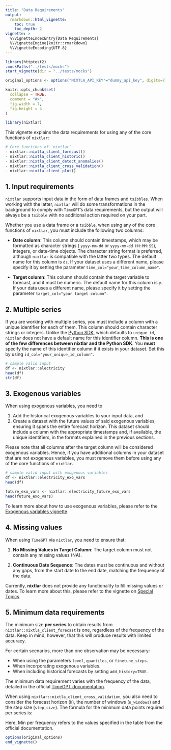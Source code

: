 ```yaml
---
title: "Data Requirements"
output: 
  rmarkdown::html_vignette:
    toc: true 
    toc_depth: 2
vignette: >
  %\VignetteIndexEntry{Data Requirements}
  %\VignetteEngine{knitr::rmarkdown}
  %\VignetteEncoding{UTF-8}
---
```

```r
library(httptest2)
.mockPaths("../tests/mocks")
start_vignette(dir = "../tests/mocks")

original_options <- options("NIXTLA_API_KEY"="dummy_api_key", digits=7)

knitr::opts_chunk$set(
  collapse = TRUE,
  comment = "#>", 
  fig.width = 7, 
  fig.height = 4
)
```

```r
library(nixtlar)
```

This vignette explains the data requirements for using any of the core functions of `nixtlar`:  

```r
# Core functions of `nixtlar` 
- nixtlar::nixtla_client_forecast()
- nixtlar::nixtla_client_historic()
- nixtlar::nixtla_client_detect_anomalies()
- nixtlar::nixtla_client_cross_validation()
- nixtlar::nixtla_client_plot()
```

## 1. Input requirements 

`nixtlar` supports input data in the form of data frames and `tsibbles`. When working with the latter, `nixtlar` will do some transformations in the background to comply with `TimeGPT`'s data requirements, but the output will always be a `tsibble` with no additional action required on your part. 

Whether you use a data frame or a `tsibble`, when using any of the core functions of `nixtlar`, you must include the following two columns: 

- **Date column**: This column should contain timestamps, which may be formatted as character strings ( `yyyy-mm-dd` or `yyyy-mm-dd HH:MM:SS`), integers, or date-time objects. The character string format is preferred, although `nixtlar` is compatible with the latter two types. The default name for this column is `ds`. If your dataset uses a different name, please specify it by setting the parameter `time_col="your_time_column_name"`.

- **Target column**: This column should contain the target variable to forecast, and it must be numeric. The default name for this column is `y`. If your data uses a different name, please specify it by setting the parameter `target_col="your target column"`. 

## 2. Multiple series 

If you are working with multiple series, you must include a column with a unique identifier for each of them. This column should contain character strings or integers. Unlike the [Python SDK](https://github.com/Nixtla/nixtla), which defaults to `unique_id`, `nixtlar` does not have a default name for this identifier column. **This is one of the few differences between nixtlar and the Python SDK**. You **must** specify the name of this identifier column if it exists in your dataset. Set this by using `id_col="your_unique_id_column"`.


```r
# sample valid input 
df <- nixtlar::electricity
head(df)
str(df)
```

## 3. Exogenous variables 

When using exogenous variables, you need to 

1. Add the historical exogenous variables to your input data, and 
2. Create a dataset with the future values of said exogenous variables, ensuring it spans the entire forecast horizon. This dataset should include a column with the appropriate timestamps and, if available, the unique identifiers, in the formats explained in the previous sections.  

Please note that all columns after the target column will be considered exogenous variables. Hence, if you have additional columns in your dataset that are not exogenous variables, you must remove them before using any of the core functions of `nixtlar`. 

```r
# sample valid input with exogenous variables 
df <- nixtlar::electricity_exo_vars
head(df)

future_exo_vars <- nixtlar::electricity_future_exo_vars
head(future_exo_vars)
```

To learn more about how to use exogenous variables, please refer to the [Exogenous variables vignette](https://nixtla.github.io/nixtlar/articles/exogenous-variables.html). 

## 4. Missing values 

When using `TimeGPT` via `nixtlar`, you need to ensure that:

1. **No Missing Values in Target Column**: The target column must not contain any missing values (NA).

2. **Continuous Date Sequence**: The dates must be continuous and without any gaps, from the start date to the end date, matching the frequency of the data.

Currently, **nixtlar** does not provide any functionality to fill missing values or dates. To learn more about this, please refer to the vignette on [Special Topics](https://nixtla.github.io/nixtlar/articles/special-topics.html). 

## 5. Minimum data requirements 

The minimum size **per series** to obtain results from `nixtlar::nixtla_client_forecast` is one, regardless of the frequency of the data. Keep in mind, however, that this will produce results with limited accuracy. 

For certain scenarios, more than one observation may be necessary:

- When using the parameters `level`, `quantiles`, or `finetune_steps`. 
- When incorporating exogenous variables. 
- When including historical forecasts by setting `add_history=TRUE`. 

The minimum data requirement varies with the frequency of the data, detailed in the official [TimeGPT documentation](https://docs.nixtla.io/docs/getting-started-data_requirements). 

When using `nixtlar::nixtla_client_cross_validation`, you also need to consider the forecast horizon (`h`), the number of windows (`n_windows`) and the step size (`step_size`). The formula for the minimum data points required per series is:

\begin{equation}
\text{Min per series} = \text{Min per frequency}+h+\text{step_size}*(\text{n_windows}-1)
\end{equation}

Here, $\text{Min per frequency}$ refers to the values specified in the table from the official documentation.

```r
options(original_options)
end_vignette()
```



